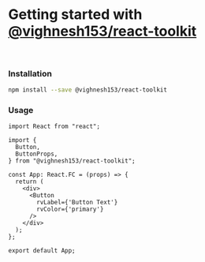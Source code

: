
<Meta title="Welcome/Getting Started" />

<style>{`

`}</style>

# Getting started with [@vighnesh153/react-toolkit](https://www.npmjs.com/package/@vighnesh153/react-toolkit)

<br />

### Installation
```sh
npm install --save @vighnesh153/react-toolkit
```

### Usage
```tsx
import React from "react";

import {
  Button,
  ButtonProps,
} from "@vighnesh153/react-toolkit";

const App: React.FC = (props) => {
  return (
    <div>
      <Button
        rvLabel={'Button Text'}
        rvColor={'primary'}
      />
    </div>
  );
};

export default App;
```
